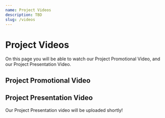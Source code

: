 ```yaml
---
name: Project Videos
description: TBD
slug: /videos
---
```



# Project Videos

On this page you will be able to watch our Project Promotional Video, and our Project Presentation Video.

## Project Promotional Video

<VideoUniverse
	title="City-of-London-UK: Genoswitch (2023) - Project Promotion [English]"
	embedId="952e0d57-fd3c-47b1-b15e-4cb841df89fc"
/>

## Project Presentation Video

Our Project Presentation video will be uploaded shortly!
